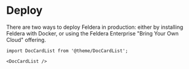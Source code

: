 # Deploy

There are two ways to deploy Feldera in production: either by
installing Feldera with Docker, or using the Feldera Enterprise "Bring
Your Own Cloud" offering.

```mdx-code-block
import DocCardList from '@theme/DocCardList';

<DocCardList />
```
